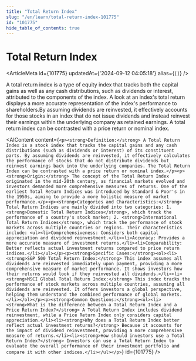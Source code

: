 ```yaml
---
title: "Total Return Index"
slug: "/en/learn/total-return-index-101775"
id: "101775"
hide_table_of_contents: true
---
```



# Total Return Index

<ArticleMeta id={101775} updatedAt={'2024-09-12 04:05:18'} alias={`[]`} />
<div className='border-solid border-b border-t-0 my-4 border-[var(--ifm-color-gray-300)]' />

A total return index is a type of equity index that tracks both the capital gains as well as any cash distributions, such as dividends or interest, attributed to the components of the index. A look at an index's total return displays a more accurate representation of the index's performance to shareholders.By assuming dividends are reinvested, it effectively accounts for those stocks in an index that do not issue dividends and instead reinvest their earnings within the underlying company as retained earnings. A total return index can be contrasted with a price return or nominal index.

<AIContent content={`<p><strong>Definition:</strong> A Total Return Index is a stock index that tracks the capital gains and any cash distributions (such as dividends or interest) of its constituent parts. By assuming dividends are reinvested, it effectively calculates the performance of stocks that do not distribute dividends but reinvest earnings back into the underlying companies. The Total Return Index can be contrasted with a price return or nominal index.</p><p><strong>Origin:</strong> The concept of the Total Return Index originated in the mid-20th century, as financial markets evolved and investors demanded more comprehensive measures of returns. One of the earliest Total Return Indices was introduced by Standard & Poor's in the 1950s, aiming to provide a more holistic measure of market performance.</p><p><strong>Categories and Characteristics:</strong> Total Return Indices are mainly divided into two categories: 1. <strong>Domestic Total Return Indices</strong>, which track the performance of a country's stock market; 2. <strong>International Total Return Indices</strong>, which track the performance of stock markets across multiple countries or regions. Their characteristics include: <ul><li>Comprehensiveness: Considers both capital appreciation and dividend reinvestment.</li><li>Accuracy: Provides a more accurate measure of investment returns.</li><li>Comparability: Better reflects actual investment returns compared to price return indices.</li></ul></p><p><strong>Specific Cases:</strong><ol><li><strong>S&P 500 Total Return Index:</strong> This index assumes all dividends are reinvested immediately upon payment, providing a more comprehensive measure of market performance. It shows investors how their returns would look if they reinvested all dividends.</li><li><strong>MSCI Global Total Return Index:</strong> This index tracks the performance of stock markets across multiple countries, assuming all dividends are reinvested. It offers investors a global perspective, helping them understand the combined performance of global markets.</li></ol></p><p><strong>Common Questions:</strong><ul><li><strong>What is the difference between a Total Return Index and a Price Return Index?</strong> A Total Return Index includes dividend reinvestment, while a Price Return Index only considers capital appreciation.</li><li><strong>Why does a Total Return Index better reflect actual investment returns?</strong> Because it accounts for the impact of dividend reinvestment, providing a more comprehensive measure of returns.</li><li><strong>How should investors use a Total Return Index?</strong> Investors can use a Total Return Index to evaluate the overall performance of their investment portfolio and compare it with other indices.</li></ul></p>`} id={101775} />

